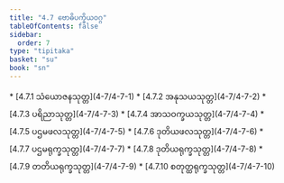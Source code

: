 ```yaml
---
title: "4.7 ဗောဓိပက္ခိယဝဂ္ဂ"
tableOfContents: false
sidebar:
  order: 7
type: "tipitaka"
basket: "su"
book: "sn"
---
```



<DynamicBreadcrumb />



<TableOfContents book="sn" section="4.7">
* [4.7.1 သံယောဇနသုတ္တ](4-7/4-7-1)
* [4.7.2 အနုသယသုတ္တ](4-7/4-7-2)
* [4.7.3 ပရိညာသုတ္တ](4-7/4-7-3)
* [4.7.4 အာသဝက္ခယသုတ္တ](4-7/4-7-4)
* [4.7.5 ပဌမဖလသုတ္တ](4-7/4-7-5)
* [4.7.6 ဒုတိယဖလသုတ္တ](4-7/4-7-6)
* [4.7.7 ပဌမရုက္ခသုတ္တ](4-7/4-7-7)
* [4.7.8 ဒုတိယရုက္ခသုတ္တ](4-7/4-7-8)
* [4.7.9 တတိယရုက္ခသုတ္တ](4-7/4-7-9)
* [4.7.10 စတုတ္ထရုက္ခသုတ္တ](4-7/4-7-10)
</TableOfContents>
